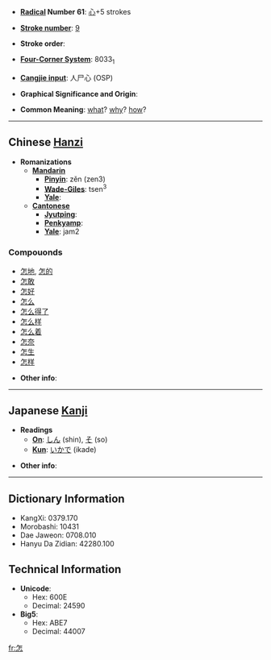 * '''[[Wiktionary:Chinese radical index| Radical]] Number 61''': [[Wiktionary:Chinese radical index 心|心]]+5 strokes

* '''[[Wiktionary:Chinese total strokes index|Stroke number]]''': [[Wiktionary:Chinese total strokes index 9|9]]

* '''Stroke order''': 

* '''[[Wiktionary:Chinese four corner index|Four-Corner System]]''': 8033<sub>1</sub>

* '''[[Wiktionary:Chinese Cangjie index|Cangjie input]]''': 人尸心 (OSP)

* '''Graphical Significance and Origin''': 

* '''Common Meaning''': [[what]]? [[why]]? [[how]]?

----

== Chinese [[Hanzi]] ==

* '''Romanizations'''
** '''[[Mandarin]]'''
*** '''[[Pinyin]]''': zěn (zen3)
*** '''[[Wade-Giles]]''': tsen<sup>3</sup>
*** '''[[Yale]]''': 
** '''[[Cantonese]]'''
*** '''[[Jyutping]]''':
*** '''[[Penkyamp]]''': 
*** '''[[Yale]]''': jam2

===Compouonds===
*[[怎地]], [[怎的]]
*[[怎敢]]
*[[怎好]]
*[[怎么]]
*[[怎么得了]]
*[[怎么样]]
*[[怎么着]]
*[[怎奈]]
*[[怎生]]
*[[怎样]]

* '''Other info''': 

----

== Japanese [[Kanji]] ==

* '''Readings'''
** '''[[On]]''': [[しん]] (shin), [[そ]] (so)
** '''[[Kun]]''': [[いかで]] (ikade)

* '''Other info''':  

----

== Dictionary Information ==

* KangXi: 0379.170
* Morobashi: 10431
* Dae Jaweon: 0708.010
* Hanyu Da Zidian: 42280.100

== Technical Information ==

* '''Unicode''':
** Hex: 600E
** Decimal: 24590
* '''Big5''':
** Hex: ABE7
** Decimal: 44007

[[fr:怎]]